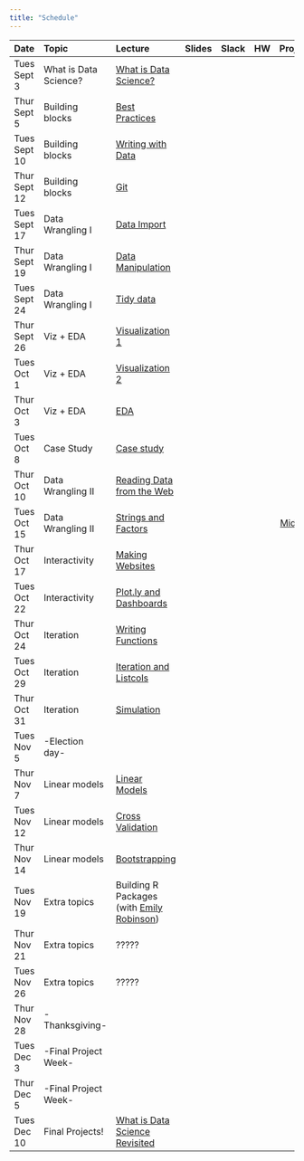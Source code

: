 ```yaml
---
title: "Schedule"
---
```


| Date          | Topic                 | Lecture                                                                      | Slides                                                                           |  Slack                                                                                         | HW                                                         |                        Projects |
|:------------- |:--------------------- |:-----------------------------------------------------------------------------|:--------------------------------------------------------------------------------:|:----------------------------------------------------------------------------------------------:|:----------------------------------------------------------:| -------------------------------:|
| Tues Sept 3   | What is Data Science? | [What is Data Science?](what_is_ds_i.html)                                   | [<i class="fas fa-desktop fa-lg"></i>](slides/what_is_data_science_i.pdf)        | [<i class="fab fa-slack fa-lg"></i>](https://p8105fall2019.slack.com/messages/general)         | [<i class="far fa-file-code fa-lg"></i>](homework_0.html)  |                                 |   
| Thur Sept 5   | Building blocks       | [Best Practices](best_practices.html)                                        | [<i class="fas fa-desktop fa-lg"></i>](slides/best_practices.pdf)                | [<i class="fab fa-slack fa-lg"></i>](https://p8105fall2019.slack.com/messages/CMPF9U6LA)       |                                                            |                                 |
| Tues Sept 10  | Building blocks       | [Writing with Data](writing_with_data.html)                                  | [<i class="fas fa-desktop fa-lg"></i>](slides/writing_with_data.pdf)             | [<i class="fab fa-slack fa-lg"></i>](https://p8105fall2019.slack.com/messages/CMPF9U6LA)       |                                                            |                                 |
| Thur Sept 12  | Building blocks       | [Git](git.html)                                                              | [<i class="fas fa-desktop fa-lg"></i>](slides/git.pdf)                           | [<i class="fab fa-slack fa-lg"></i>](https://p8105fall2019.slack.com/messages/CMPF9U6LA)       | [<i class="far fa-file-code fa-lg"></i>](homework_1.html)  |                                 |   
| Tues Sept 17  | Data Wrangling I      | [Data Import](data_import.html)                                              | [<i class="fas fa-desktop fa-lg"></i>](slides/data_import.pdf)                   | [<i class="fab fa-slack fa-lg"></i>](https://p8105-fall2018.slack.com/messages/CCAEZLU49)      |                                                            |                                 |
| Thur Sept 19  | Data Wrangling I      | [Data Manipulation](data_manipulation.html)                                  | [<i class="fas fa-desktop fa-lg"></i>](slides/data_manipulation.pdf)             | [<i class="fab fa-slack fa-lg"></i>](https://p8105-fall2018.slack.com/messages/CCAEZLU49)      |                                                            |                                 |
| Tues Sept 24  | Data Wrangling I      | [Tidy data](tidy_data.html)                                                  | [<i class="fas fa-desktop fa-lg"></i>](slides/tidy_data.pdf)                     | [<i class="fab fa-slack fa-lg"></i>](https://p8105-fall2018.slack.com/messages/CCAEZLU49)      | [<i class="far fa-file-code fa-lg"></i>](homework_2.html)  |                                 |   
| Thur Sept 26  | Viz + EDA             | [Visualization 1](visualization_pt1.html)                                    | [<i class="fas fa-desktop fa-lg"></i>](slides/visualization.pdf)                 | [<i class="fab fa-slack fa-lg"></i>](https://p8105-fall2018.slack.com/messages/CCCBZPUVC)      |                                                            |                                 |
| Tues Oct 1    | Viz + EDA             | [Visualization 2](visualization_pt2.html)                                    | [<i class="fas fa-desktop fa-lg"></i>](slides/visualization.pdf)                 | [<i class="fab fa-slack fa-lg"></i>](https://p8105-fall2018.slack.com/messages/CCCBZPUVC)      |                                                            |                                 |
| Thur Oct 3    | Viz + EDA             | [EDA](exploratory_analysis.html)                                             | [<i class="fas fa-desktop fa-lg"></i>](slides/exploratory_analysis.pdf)          | [<i class="fab fa-slack fa-lg"></i>](https://p8105-fall2018.slack.com/messages/CCCBZPUVC)      | [<i class="far fa-file-code fa-lg"></i>](homework_3.html)  |                                 |   
| Tues Oct 8    | Case Study            | [Case study](what_is_ds_ii.html)                                             | [<i class="fas fa-desktop fa-lg"></i>](slides/what_is_data_science_ii.pdf)       | [<i class="fab fa-slack fa-lg"></i>](https://p8105-fall2018.slack.com/messages/CDA08BPC7)      |                                                            |                                 |
| Thur Oct 10   | Data Wrangling II     | [Reading Data from the Web](reading_data_from_the_web.html)                  | [<i class="fas fa-desktop fa-lg"></i>](slides/reading_data_from_the_web.pdf)     | [<i class="fab fa-slack fa-lg"></i>](https://p8105-fall2018.slack.com/messages/CCC345PM5)      |                                                            |                                 |
| Tues Oct 15   | Data Wrangling II     | [Strings and Factors](strings_and_factors.html)                              | [<i class="fas fa-desktop fa-lg"></i>](slides/strings_and_factors.pdf)           | [<i class="fab fa-slack fa-lg"></i>](https://p8105-fall2018.slack.com/messages/CCC345PM5)      |                                                            | [Midterm](midterm_project.html) |
| Thur Oct 17   | Interactivity         | [Making Websites](making_websites.html)                                      | [<i class="fas fa-desktop fa-lg"></i>](slides/making_websites.pdf)               | [<i class="fab fa-slack fa-lg"></i>](https://p8105-fall2018.slack.com/messages/CCATLNVUK)      |                                                            |                                 |
| Tues Oct 22   | Interactivity         | [Plot.ly and Dashboards](plotly_and_dashboards.html)                         | [<i class="fas fa-desktop fa-lg"></i>](slides/plotly_and_dashboards.pdf)         | [<i class="fab fa-slack fa-lg"></i>](https://p8105-fall2018.slack.com/messages/CCATLNVUK)      | [<i class="far fa-file-code fa-lg"></i>](homework_4.html)  | [Final](final_project.html)     |
| Thur Oct 24   | Iteration             | [Writing Functions](writing_functions.html)                                  | [<i class="fas fa-desktop fa-lg"></i>](slides/writing_functions.pdf)             | [<i class="fab fa-slack fa-lg"></i>](https://p8105-fall2018.slack.com/messages/CCAAE7XDW)      |                                                            |                                 |
| Tues Oct 29   | Iteration             | [Iteration and Listcols](iteration_and_listcols.html)                        | [<i class="fas fa-desktop fa-lg"></i>](slides/iteration_and_listcols.pdf)        | [<i class="fab fa-slack fa-lg"></i>](https://p8105-fall2018.slack.com/messages/CCAAE7XDW)      |                                                            |                                 |
| Thur Oct 31   | Iteration             | [Simulation](simulation.html)                                                | [<i class="fas fa-desktop fa-lg"></i>](slides/simulation.pdf)                    | [<i class="fab fa-slack fa-lg"></i>](https://p8105-fall2018.slack.com/messages/CCAAE7XDW)      | [<i class="far fa-file-code fa-lg"></i>](homework_5.html)  |                                 |
| Tues Nov 5    | -Election day-        |                                                                              |                                                                                  |                                                                                                |                                                            |                                 |
| Thur Nov 7    | Linear models         | [Linear Models](linear_models.html)                                          | [<i class="fas fa-desktop fa-lg"></i>](slides/linear_models.pdf)                 | [<i class="fab fa-slack fa-lg"></i>](https://p8105-fall2018.slack.com/messages/CCAAE9AAU)      |                                                            |                                 |
| Tues Nov 12   | Linear models         | [Cross Validation](cross_validation.html)                                    | [<i class="fas fa-desktop fa-lg"></i>](slides/cross_validation.pdf)              | [<i class="fab fa-slack fa-lg"></i>](https://p8105-fall2018.slack.com/messages/CCAAE9AAU)      |                                                            |                                 |
| Thur Nov 14   | Linear models         | [Bootstrapping](bootstrapping.html)                                          | [<i class="fas fa-desktop fa-lg"></i>](slides/bootstrapping.pdf)                 | [<i class="fab fa-slack fa-lg"></i>](https://p8105-fall2018.slack.com/messages/CCAAE9AAU)      | [<i class="far fa-file-code fa-lg"></i>](homework_6.html)  |                                 |
| Tues Nov 19   | Extra topics          | Building R Packages (with [Emily Robinson](https://twitter.com/robinson_es)) |                                                                                  | [<i class="fab fa-slack fa-lg"></i>](https://p8105-fall2018.slack.com/messages/CEC9L1JKV)      |                                                            |                                 |
| Thur Nov 21   | Extra topics          | ?????                                                                        |                                                                                  | [<i class="fab fa-slack fa-lg"></i>](https://p8105-fall2018.slack.com/messages/CEC9L1JKV)      |                                                            |                                 |
| Tues Nov 26   | Extra topics          | ?????                                                                        |                                                                                  |                                                                                                |                                                            |                                 |
| Thur Nov 28   | -Thanksgiving-        |                                                                              |                                                                                  |                                                                                                |                                                            |                                 |
| Tues Dec 3    | -Final Project Week-  |                                                                              |                                                                                  |                                                                                                |                                                            |                                 |
| Thur Dec 5    | -Final Project Week-  |                                                                              |                                                                                  |                                                                                                |                                                            |                                 |
| Tues Dec 10   | Final Projects!       | [What is Data Science Revisited](what_is_ds_iii.html)                        | [<i class="fas fa-desktop fa-lg"></i>](slides/what_is_data_science_iii.pdf)      |                                                                                                |                                                            |                                 |

